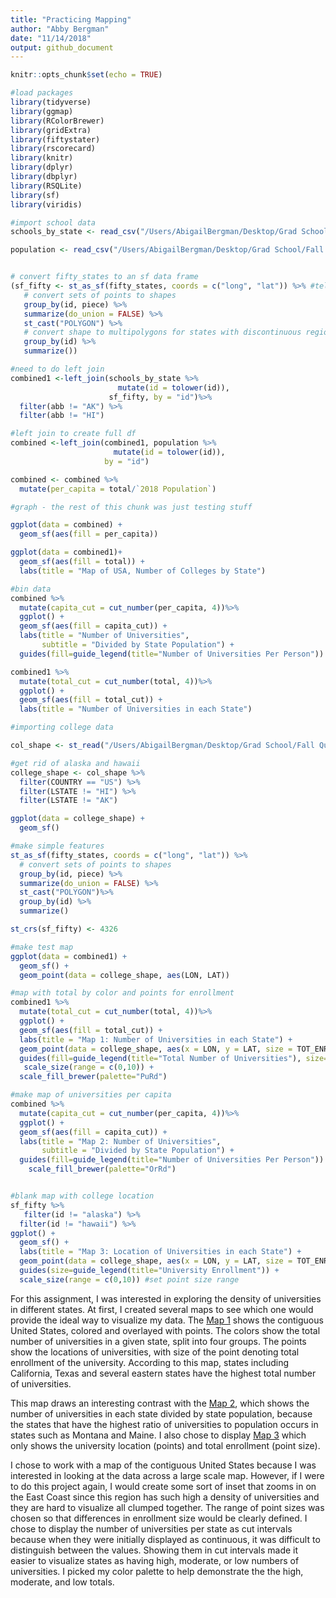 ```yaml
---
title: "Practicing Mapping"
author: "Abby Bergman"
date: "11/14/2018"
output: github_document
---
```


```r
knitr::opts_chunk$set(echo = TRUE)
```

```r
#load packages
library(tidyverse)
library(ggmap)
library(RColorBrewer)
library(gridExtra)
library(fiftystater)
library(rscorecard)
library(knitr)
library(dplyr)
library(dbplyr)
library(RSQLite)
library(sf)
library(viridis)
```


```r
#import school data
schools_by_state <- read_csv("/Users/AbigailBergman/Desktop/Grad School/Fall Quarter 2018/Computing/Homework/hw7/schools_by_state.csv")

population <- read_csv("/Users/AbigailBergman/Desktop/Grad School/Fall Quarter 2018/Computing/Homework/hw7/population.csv")


# convert fifty_states to an sf data frame
(sf_fifty <- st_as_sf(fifty_states, coords = c("long", "lat")) %>% #tell it to use lat and long
   # convert sets of points to shapes
   group_by(id, piece) %>% 
   summarize(do_union = FALSE) %>%
   st_cast("POLYGON") %>%
   # convert shape to multipolygons for states with discontinuous regions
   group_by(id) %>%
   summarize())

#need to do left join
combined1 <-left_join(schools_by_state %>% 
                        mutate(id = tolower(id)), 
                      sf_fifty, by = "id")%>%
  filter(abb != "AK") %>%
  filter(abb != "HI")

#left join to create full df
combined <-left_join(combined1, population %>% 
                       mutate(id = tolower(id)), 
                     by = "id")

combined <- combined %>%
  mutate(per_capita = total/`2018 Population`)

#graph - the rest of this chunk was just testing stuff

ggplot(data = combined) +
  geom_sf(aes(fill = per_capita))

ggplot(data = combined1)+
  geom_sf(aes(fill = total)) + 
  labs(title = "Map of USA, Number of Colleges by State")

#bin data
combined %>%
  mutate(capita_cut = cut_number(per_capita, 4))%>%
  ggplot() +
  geom_sf(aes(fill = capita_cut)) +
  labs(title = "Number of Universities", 
       subtitle = "Divided by State Population") +
  guides(fill=guide_legend(title="Number of Universities Per Person"))

combined1 %>%
  mutate(total_cut = cut_number(total, 4))%>%
  ggplot() +
  geom_sf(aes(fill = total_cut)) +
  labs(title = "Number of Universities in each State")

```


```r
#importing college data

col_shape <- st_read("/Users/AbigailBergman/Desktop/Grad School/Fall Quarter 2018/Computing/Homework/hw7/CollegesUniversities/CollegesUniversities.shp")

#get rid of alaska and hawaii
college_shape <- col_shape %>%
  filter(COUNTRY == "US") %>%
  filter(LSTATE != "HI") %>%
  filter(LSTATE != "AK")

ggplot(data = college_shape) +
  geom_sf()
```

```r

#make simple features
st_as_sf(fifty_states, coords = c("long", "lat")) %>% 
  # convert sets of points to shapes
  group_by(id, piece) %>% 
  summarize(do_union = FALSE) %>%
  st_cast("POLYGON")%>%
  group_by(id) %>%
  summarize()

st_crs(sf_fifty) <- 4326

#make test map
ggplot(data = combined1) +
  geom_sf() +
  geom_point(data = college_shape, aes(LON, LAT)) 
```

```r
#map with total by color and points for enrollment
combined1 %>%
  mutate(total_cut = cut_number(total, 4))%>%
  ggplot() +
  geom_sf(aes(fill = total_cut)) +
  labs(title = "Map 1: Number of Universities in each State") + 
  geom_point(data = college_shape, aes(x = LON, y = LAT, size = TOT_ENROLL), fill = "grey", alpha = .2) + 
  guides(fill=guide_legend(title="Total Number of Universities"), size=guide_legend(title = "University Enrollment"))+ 
   scale_size(range = c(0,10)) +
  scale_fill_brewer(palette="PuRd")

#make map of universities per capita
combined %>%
  mutate(capita_cut = cut_number(per_capita, 4))%>%
  ggplot() +
  geom_sf(aes(fill = capita_cut)) +
  labs(title = "Map 2: Number of Universities", 
       subtitle = "Divided by State Population") +
  guides(fill=guide_legend(title="Number of Universities Per Person")) +
    scale_fill_brewer(palette="OrRd")


#blank map with college location
sf_fifty %>%
   filter(id != "alaska") %>%
  filter(id != "hawaii") %>%
ggplot() +
  geom_sf() +
  labs(title = "Map 3: Location of Universities in each State") + 
  geom_point(data = college_shape, aes(x = LON, y = LAT, size = TOT_ENROLL), alpha = .2) + 
  guides(size=guide_legend(title="University Enrollment")) +
  scale_size(range = c(0,10)) #set point size range
```

For this assignment, I was interested in exploring the density of universities in different states. At first, I created several maps to see which one would provide the ideal way to visualize my data. The [Map 1](https://github.com/abbygirlrose/hw07/blob/master/hw7_files/figure-markdown_github/unnamed-chunk-5-1.png) shows the contiguous United States, colored and overlayed with points. The colors show the total number of universities in a given state, split into four groups. The points show the locations of universities, with size of the point denoting total enrollment of the university. According to this map, states including California, Texas and several eastern states have the highest total number of universities.  

This map draws an interesting contrast with the [Map 2](https://github.com/abbygirlrose/hw07/blob/master/hw7_files/figure-markdown_github/unnamed-chunk-5-2.png), which shows the number of universities in each state divided by state population, because the states that have the highest ratio of universities to population occurs in states such as Montana and Maine. I also chose to display [Map 3](https://github.com/abbygirlrose/hw07/blob/master/hw7_files/figure-markdown_github/unnamed-chunk-5-3.png) which only shows the university location (points) and total enrollment (point size).

I chose to work with a map of the contiguous United States because I was interested in looking at the data across a large scale map. However, if I were to do this project again, I would create some sort of inset that zooms in on the East Coast since this region has such high a density of universities and they are hard to visualize all clumped together. The range of point sizes was chosen so that differences in enrollment size would be clearly defined. I chose to display the number of universities per state as cut intervals because when they were initially displayed as continuous, it was difficult to distinguish between the values. Showing them in cut intervals made it easier to visualize states as having high, moderate, or low numbers of universities. I picked my color palette to help demonstrate the the high, moderate, and low totals. 










